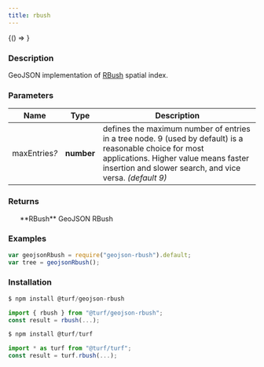 ```yaml
---
title: rbush
---
```



<!-- Expose turf as global var for experimenting in the browser console -->

<BrowserOnly>{() => <WindowTurfGlobal turf={turf} />}</BrowserOnly>

### Description

GeoJSON implementation of [RBush](https://github.com/mourner/rbush#rbush) spatial index.

### Parameters

| Name               | Type       | Description                                                                                                                                                                                                  |
| ------------------ | ---------- | ------------------------------------------------------------------------------------------------------------------------------------------------------------------------------------------------------------ |
| maxEntries<i>?</i> | **number** | defines the maximum number of entries in a tree node. 9 (used by default) is a reasonable choice for most applications. Higher value means faster insertion and slower search, and vice versa. _(default 9)_ |

### Returns

<ul>
  **RBush** GeoJSON RBush

</ul>

### Examples

```javascript
var geojsonRbush = require("geojson-rbush").default;
var tree = geojsonRbush();
```

### Installation

```javascript
$ npm install @turf/geojson-rbush

import { rbush } from "@turf/geojson-rbush";
const result = rbush(...);
```

```javascript
$ npm install @turf/turf

import * as turf from "@turf/turf";
const result = turf.rbush(...);
```
